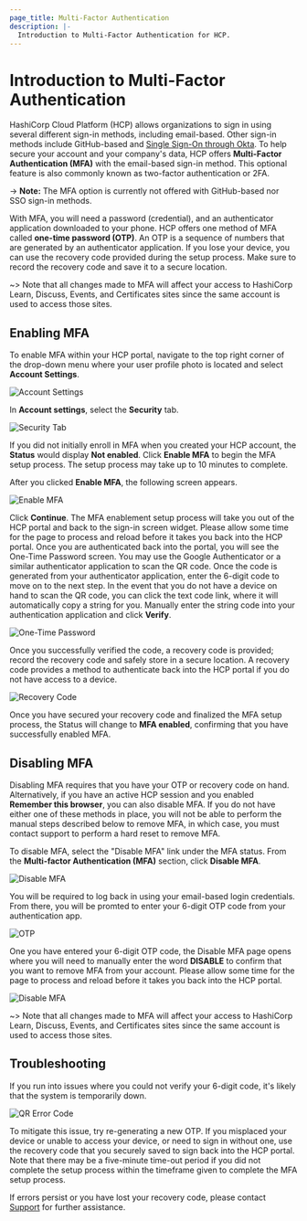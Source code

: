 ```yaml
---
page_title: Multi-Factor Authentication
description: |-
  Introduction to Multi-Factor Authentication for HCP.
---
```


# Introduction to Multi-Factor Authentication

HashiCorp Cloud Platform (HCP) allows organizations to sign in using several different sign-in methods, including email-based. Other sign-in methods include GitHub-based and [Single Sign-On through Okta](/hcp/docs/hcp/admin/iam/sso). To help secure your account and your company's data, HCP offers **Multi-Factor Authentication (MFA)** with the email-based sign-in method. This optional feature is also commonly known as two-factor authentication or 2FA.

-> **Note:** The MFA option is currently not offered with GitHub-based nor SSO sign-in methods.

With MFA, you will need a password (credential), and an authenticator application downloaded to your phone. HCP offers one method of MFA called **one-time password (OTP)**. An OTP is a sequence of numbers that are generated by an authenticator application. If you lose your device, you can use the recovery code provided during the setup process. Make sure to record the recovery code and save it to a secure location.

~> Note that all changes made to MFA will affect your access to HashiCorp Learn, Discuss, Events, and Certificates sites since the same account is used to access those sites.

## Enabling MFA

To enable MFA within your HCP portal, navigate to the top right corner of the drop-down menu where your user profile photo is located and select **Account Settings**.

![Account Settings](/img/docs/account-settings.png 'Account Settings')

In **Account settings**, select the **Security** tab.

![Security Tab](/img/docs/security-tab.png 'Security Tab')

If you did not initially enroll in MFA when you created your HCP account, the **Status** would display **Not enabled**. Click **Enable MFA** to begin the MFA setup process. The setup process may take up to 10 minutes to complete.

After you clicked **Enable MFA**, the following screen appears.

![Enable MFA](/img/docs/updated-enable-mfa.png 'Enable MFA')

Click **Continue**. The MFA enablement setup process will take you out of the HCP portal and back to the sign-in screen widget. Please allow some time for the page to process and reload before it takes you back into the HCP portal. Once you are authenticated back into the portal, you will see the One-Time Password screen. You may use the Google Authenticator or a similar authenticator application to scan the QR code. Once the code is generated from your authenticator application, enter the 6-digit code to move on to the next step. In the event that you do not have a device on hand to scan the QR code, you can click the text code link, where it will automatically copy a string for you. Manually enter the string code into your authentication application and click **Verify**.

![One-Time Password](/img/docs/otp.png 'One-Time Password')

Once you successfully verified the code, a recovery code is provided; record the recovery code and safely store in a secure location. A recovery code provides a method to authenticate back into the HCP portal if you do not have access to a device.

![Recovery Code](/img/docs/recovery-code.png 'Recovery Code')

Once you have secured your recovery code and finalized the MFA setup process, the Status will change to **MFA enabled**, confirming that you have successfully enabled MFA.

## Disabling MFA

Disabling MFA requires that you have your OTP or recovery code on hand. Alternatively, if you have an active HCP session and you enabled **Remember this browser**, you can also disable MFA. If you do not have either one of these methods in place, you will not be able to perform the manual steps described below to remove MFA, in which case, you must contact support to perform a hard reset to remove MFA.

To disable MFA, select the "Disable MFA" link under the MFA status. From the **Multi-factor Authentication (MFA)** section, click **Disable MFA**.

![Disable MFA](/img/docs/disableMFA.png 'Disable MFA')

You will be required to log back in using your email-based login credentials. From there, you will be promted to enter your 6-digit OTP code from your authentication app.

![OTP](/img/docs/documentation.png 'OTP')

One you have entered your 6-digit OTP code, the Disable MFA page opens where you will need to manually enter the word **DISABLE** to confirm that you want to remove MFA from your account. Please allow some time for the page to process and reload before it takes you back into the HCP portal.

![Disable MFA](/img/docs/updated-disable-mfa.png 'Disable MFA')

~> Note that all changes made to MFA will affect your access to HashiCorp Learn, Discuss, Events, and Certificates sites since the same account is used to access those sites.

## Troubleshooting

If you run into issues where you could not verify your 6-digit code, it's likely that the system is temporarily down.

![QR Error Code](/img/docs/qr-code-error.png 'QR Error code')

To mitigate this issue, try re-generating a new OTP. If you misplaced your device or unable to access your device, or need to sign in without one, use the recovery code that you securely saved to sign back into the HCP portal. Note that there may be a five-minute time-out period if you did not complete the setup process within the timeframe given to complete the MFA setup process.

If errors persist or you have lost your recovery code, please contact [Support](https://support.hashicorp.com/hc/en-us) for further assistance.
